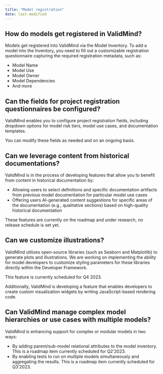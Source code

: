 ```yaml
---
title: "Model registration"
date: last-modified
---
```


## How do models get registered in ValidMind?

Models get registered into ValidMind via the Model Inventory. To add a model into the Inventory, you need to fill out a customizable registration questionnaire capturing the required registration metadata, such as:

- Model Name
- Model Use
- Model Owner
- Model Dependencies
- And more

## Can the fields for project registration questionnaires be configured?

ValidMind enables you to configure project registration fields, including dropdown options for model risk tiers, model use cases, and documentation templates. 

You can modify these fields as needed and on an ongoing basis.

## Can we leverage content from historical documentations? 

ValidMind is in the process of developing features that allow you to benefit from content in historical documentation by:

- Allowing users to select definitions and specific documentation artifacts from previous model documentation for particular model use cases
- Offering users AI-generated content suggestions for specific areas of the documentation (e.g., qualitative sections) based on high-quality historical documentation

These features are currently on the roadmap and under research, no release schedule is set yet.

## Can we customize illustrations?

ValidMind utilizes open-source libraries (such as Seaborn and Matplotlib) to generate plots and illustrations. We are working on implementing the ability for model developers to customize styling parameters for these libraries directly within the Developer Framework.

This feature is currently scheduled for Q4 2023.

Additionally, ValidMind is developing a feature that enables developers to create custom visualization widgets by writing JavaScript-based rendering code.

## Can ValidMind manage complex model hierarchies or use cases with multiple models?

ValidMind is enhancing support for complex or modular models in two ways:

- By adding parent/sub-model relational attributes to the model inventory. This is a roadmap item currently scheduled for Q2’2023.
- By enabling tests to run on multiple models simultaneously and aggregating the results. This is a roadmap item currently scheduled for Q3’2023.
